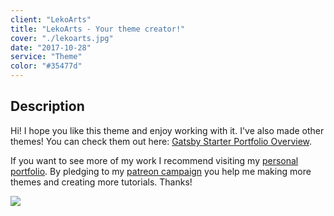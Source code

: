 ```yaml
---
client: "LekoArts"
title: "LekoArts - Your theme creator!"
cover: "./lekoarts.jpg"
date: "2017-10-28"
service: "Theme"
color: "#35477d"
---
```


## Description

Hi!
I hope you like this theme and enjoy working with it. I've also made other themes! You can check them out here: [Gatsby Starter Portfolio Overview](https://gatsby-starter-portfolio.netlify.com/).

If you want to see more of my work I recommend visiting my [personal portfolio](https://www.lekoarts.de). By pledging to my [patreon campaign](https://www.patreon.com/lekoarts) you help me making more themes and creating more tutorials. Thanks!

![](./lekoarts.jpg)
